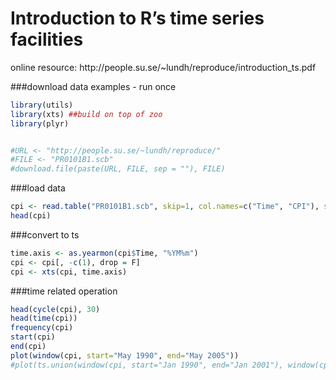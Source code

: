Introduction to R's time series facilities
========================================================
online resource: http://people.su.se/~lundh/reproduce/introduction_ts.pdf

###download data examples - run once
```r
library(utils)
library(xts) ##build on top of zoo
library(plyr)


#URL <- "http://people.su.se/~lundh/reproduce/"
#FILE <- "PR0101B1.scb"
#download.file(paste(URL, FILE, sep = ""), FILE)
```
###load data
```r
cpi <- read.table("PR0101B1.scb", skip=1, col.names=c("Time", "CPI"), stringsAsFactors=F)
head(cpi)
```

###convert to ts
```r
time.axis <- as.yearmon(cpi$Time, "%YM%m")
cpi <- cpi[, -c(1), drop = F]
cpi <- xts(cpi, time.axis)
```

###time related operation
```r
head(cycle(cpi), 30)
head(time(cpi))
frequency(cpi)
start(cpi)
end(cpi)
plot(window(cpi, start="May 1990", end="May 2005"))
#plot(ts.union(window(cpi, start="Jan 1990", end="Jan 2001"), window(cpi, start="Jan 2003")))
```